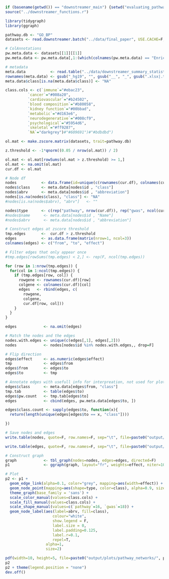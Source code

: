 ```r
if (basename(getwd()) == "downstreamer_main") {setwd("evaluating_pathways")} else {setwd("../evaluating_pathways/")}
source("../downstreamer_functions.r")

library(tidygraph)
library(ggraph)

pathway.db <- "GO_BP"
datasets <- read.downstreamer.batch("../data/final_paper", USE.CACHE=F, potential_traits = c(pathway.db))

# ColAnnotations
pw.meta.data <- datasets[[1]][[1]]
pw.meta.data <- pw.meta.data[,1:(which(colnames(pw.meta.data) == "Enrichment.Z.score") - 1), drop=F]

# metadata
meta.data           <- read.table("../data/downstreamer_summary_statistics.csv", sep="\t", stringsAsFactors = F, header=T)
rownames(meta.data) <- gsub("_hg19", "", gsub("__", "_", gsub(".xlsx|.txt", "", gsub("_enrichtments", "", meta.data$EnrichmentExcel))))
meta.data$class[is.na(meta.data$class)] <- "NA"

class.cols <- c(`immune`="#ebac23",
          `cancer`="#008a20",
          `cardiovascular`="#b24502",
          `blood composition`="#b80058",
          `kidney function`="#00bbad",
          `metabolic`="#d163e6",
          `neurodegenerative`="#008cf9",
          `psychological`="#5954d6",
          `skeletal`="#ff9287",
          `NA`="darkgrey")#"#609691")#"#bdbdbd")

ol.mat <- make.zscore.matrix(datasets, trait=pathway.db)

z.threshold <- -1*qnorm((0.05 / nrow(ol.mat)) / 2)

ol.mat <- ol.mat[rowSums(ol.mat > z.threshold) >= 1,]
ol.mat <- na.omit(ol.mat)
cur.df <- ol.mat

# Node df
nodes           <- data.frame(id=unique(c(rownames(cur.df), colnames(cur.df))), stringsAsFactors = F)
nodes$class     <- meta.data[nodes$id , "class"]
nodes$abrv      <- meta.data[nodes$id , "abbreviation"]
nodes[is.na(nodes$class), "class"] <- "NA"
#nodes[is.na(nodes$abrv), "abrv"]   <- ""

nodes$type      <- c(rep("pathway", nrow(cur.df)), rep("gwas", ncol(cur.df)))
#nodes$name      <- meta.data[nodes$id , "Name"]
#nodes$abrv      <- meta.data[nodes$id , "abbreviation"]

# Construct edges at zscore threshold
tmp.edges       <-  cur.df > z.threshold
edges           <- as.data.frame(matrix(nrow=1, ncol=3))
colnames(edges) <- c("from", "to", "effect")

# Filter edges that only appear once
#tmp.edges[rowSums(tmp.edges) < 2,] <- rep(F, ncol(tmp.edges))

for (row in 1:nrow(tmp.edges)) {
  for(col in 1:ncol(tmp.edges)) {
    if (tmp.edges[row, col]) {
      rowgene <- rownames(cur.df)[row]
      colgene <- colnames(cur.df)[col]
      edges   <- rbind(edges, c(
        rowgene,
        colgene,
        cur.df[row, col]))
    }
  }
}

edges            <- na.omit(edges)

# Match the nodes and the edges
nodes.with.edges <- unique(c(edges[,1], edges[,2]))
nodes            <- nodes[nodes$id %in% nodes.with.edges,, drop=F]

# Flip direction
edges$effect     <- as.numeric(edges$effect)
tmp              <- edges$from
edges$from       <- edges$to
edges$to         <- tmp

# Annotate edges with usefull info for interpreation, not used for plotting
edges$class      <- meta.data[edges$from, "class"]
tmp.tab          <- table(edges$to)
edges$pw.count   <- tmp.tab[edges$to]
edges            <- cbind(edges, pw.meta.data[edges$to, ])

edges$class.count <- sapply(edges$to, function(x){
  return(length(unique(edges[edges$to == x, "class"])))

})

# Save nodes and edges
write.table(nodes, quote=F, row.names=F, sep="\t", file=paste0("output/plots/pathway_networks/", pathway.db, "_bonfsig_network.nodes.tsv"))

write.table(edges, quote=F, row.names=F, sep="\t", file=paste0("output/plots/pathway_networks/", pathway.db, "_bonfsig_network.edges.tsv"))
```

```r
# Construct graph
graph            <- tbl_graph(nodes=nodes, edges=edges, directed=F)
p1               <- ggraph(graph, layout="fr", weights=effect, niter=10000)

# Plot
p2 <- p1 +
  geom_edge_link(alpha=0.1, color="grey", mapping=aes(width=effect)) +
  geom_node_point(mapping=aes(shape=type, color=class), alpha=0.9, size=2, stroke=0) +
  theme_graph(base_family = 'sans') +
  scale_color_manual(values=class.cols) +
  scale_fill_manual(values=class.cols) +
  scale_shape_manual(values=c(`pathway`=16, `gwas`=18)) +
  geom_node_label(aes(label=abrv, fill=class),
                     colour="white",
                     show.legend = F,
                     label.size = 0,
                     label.padding=0.125,
                     label.r=0.1,
                     repel=T,
                  alpha=1,
                  size=2)

pdf(width=10, height=5, file=paste0("output/plots/pathway_networks/", pathway.db, "_bonfsig_network.pdf"), paper="a4")
p2
p2 + theme(legend.position = "none")
dev.off()
```


